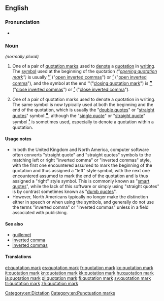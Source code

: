 ==English==
{{wikipedia}}

===Pronunciation===
* {{IPA|/kwəʊˈteiʃn̩ mɑɹk/}}

===Noun===
{{en-noun|sg=[[quotation]] [[mark]]}} ''(normally plural)''

# {{UK}} One of a pair of [[quotation marks]] used to [[denote]] a [[quotation]] in [[writing]]. The [[symbol]] used at the beginning of the quotation ''("[[opening quotation mark]]")'' is usually <big>'''[[“]]'''</big> ("[[open inverted commas]]") or <big>'''[[‘]]'''</big> ("[[open inverted comma]]"), and the symbol at the end ''("[[closing quotation mark]]") is <big>'''[[”]]'''</big> ("[[close inverted commas]]") or <big>'''[[’]]'''</big> ("[[close inverted comma]]").
# {{North America}} One of a pair of quotation marks used to denote a quotation in writing. The same symbol is now typically used at both the beginning and the end of the quotation, which is usually the  "[[double quotes]]" or "[[straight quotes]]" symbol <big>'''[["]]'''</big>, although the "[[single quote]]" or "[[straight quote]]" symbol <big>'''[[']] '''</big> is sometimes used, especially to denote a quotation within a quotation.

====Usage notes====
* In both the United Kingdom and North America, computer software often converts "straight quote" and "straight quotes" symbols to the matching left or right "inverted comma" or "inverted commas" style, with the first one encountered assumed to mark the beginning of the quotation and thus assigned a "left" style symbol, with the next one encountered assumed to mark the end of the quotation and is thus assigned a "right" style symbol. This is commonly known as "[[smart quotes]]", while the lack of this software or simply using "straight quotes" is by contrast sometimes known as "[[dumb quotes]]".
* However, North Americans typically no longer make the distinction either in speech or when using the symbols, and generally do not use the terms "inverted comma" or "inverted commas" unless in a field associated with publishing.

====See also====
* [[guillemet]]
* [[inverted comma]]
* [[inverted commas]]

====Translations====
{{trans-see|quotation marks}}

{{punctuation}}

[[Category:en:Dictation]]
[[Category:en:Punctuation marks]]

[[et:quotation mark]]
[[es:quotation mark]]
[[fr:quotation mark]]
[[ko:quotation mark]]
[[it:quotation mark]]
[[kn:quotation mark]]
[[kk:quotation mark]]
[[hu:quotation mark]]
[[ja:quotation mark]]
[[pl:quotation mark]]
[[fi:quotation mark]]
[[sv:quotation mark]]
[[tr:quotation mark]]
[[zh:quotation mark]]